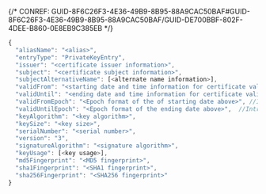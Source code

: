 

{/* CONREF: GUID-8F6C26F3-4E36-49B9-8B95-88A9CAC50BAF#GUID-8F6C26F3-4E36-49B9-8B95-88A9CAC50BAF/GUID-DE700BBF-802F-4DEE-B860-0E8EB9C385EB  */}

```javascript
{
  "aliasName": "<alias>",
  "entryType": "PrivateKeyEntry",
  "issuer": "<certificate issuer information>",
  "subject": "<certificate subject information>",
  "subjectAlternativeName": [<alternate name information>],
  "validFrom": "<starting date and time information for certificate validity>",
  "validUntil": "<ending date and time information for certificate validity>",
  "validFromEpoch": "<Epoch format of the of starting date above>", //Introduced at ArcGIS Enterprise 11.1
  "validUntilEpoch": "<Epoch format of the ending date above>",  //Introduced at ArcGIS Enterprise 11.1
  "keyAlgorithm": "<key algorithm>",
  "keySize": "<key size>",
  "serialNumber": "<serial number>",
  "version": "3",
  "signatureAlgorithm": "<signature algorithm>",
  "keyUsage": [<key usage>],
  "md5Fingerprint": "<MD5 fingerprint>",
  "sha1Fingerprint": "<SHA1 fingerprint>",
  "sha256Fingerprint": "<SHA256 fingerprint>"
}
```

 
